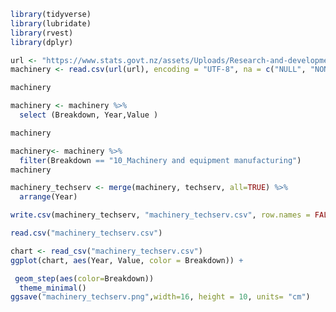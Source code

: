 ```r
library(tidyverse)
library(lubridate)
library(rvest)
library(dplyr)
```

```r
url <- "https://www.stats.govt.nz/assets/Uploads/Research-and-development-survey/Research-and-development-survey-2019/Download-data/research-and-development-survey-2019-csv.csv"
machinery <- read.csv(url(url), encoding = "UTF-8", na = c("NULL", "NONE"))

machinery
```



```r
machinery <- machinery %>%
  select (Breakdown, Year,Value )

machinery
```


```r
machinery<- machinery %>%
  filter(Breakdown == "10_Machinery and equipment manufacturing")
machinery
```

```r
machinery_techserv <- merge(machinery, techserv, all=TRUE) %>%
  arrange(Year)
```

```r
write.csv(machinery_techserv, "machinery_techserv.csv", row.names = FALSE)
```

```r
read.csv("machinery_techserv.csv")
```





```r
chart <- read_csv("machinery_techserv.csv")
ggplot(chart, aes(Year, Value, color = Breakdown)) +

 geom_step(aes(color=Breakdown))
  theme_minimal()
ggsave("machinery_techserv.png",width=16, height = 10, units= "cm")

  
 

```

